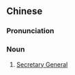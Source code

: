 {{also|秘书长|祕書長}}
==Chinese==
{{zh-forms|s=秘书长|t2=祕書長|type=21}}
{{wikipedia|lang=zh}}

===Pronunciation===
{{zh-pron
|m=mìshūzhǎng,tl2=y
|c=bei3 syu1 zoeng2
|cat=n
}}

===Noun===
{{zh-noun}}

# [[Secretary General]]